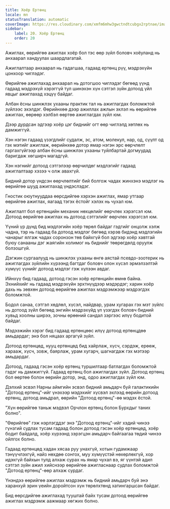 ```yaml
---
title: Хоёр Ертөнц
locale: mn
statusTranslation: automatic
coverImage: https://res.cloudinary.com/xmfm6mhw3gwctndtcubgx2rptnae/image/upload/v1740468922/small_cover_tratado_de_psicologia_revolucionaria_a4c0dca4e0.webp
sidebar:
    label: 20. Хоёр Ертөнц
    order: 20
---
```

Ажиглах, өөрийгөө ажиглах хоёр бол тэс өөр зүйл боловч хоёуланд нь анхаарал хандуулах шаардлагатай.

Ажиглалтаар анхаарал нь гадагшаа, гадаад ертөнц рүү, мэдрэхүйн цонхоор чиглэдэг.

Өөрийгөө ажиглахад анхаарал нь дотогшоо чиглэдэг бөгөөд үүнд гадаад мэдрэхүй хэрэггүй тул шинэхэн хүн сэтгэл зүйн дотоод үйл явцыг ажиглахад хэцүү байдаг.

Албан ёсны шинжлэх ухааны практик тал нь ажиглагдах боломжтой зүйлээс эхэлдэг. Өөрийнхөө дээр ажиллах ажлын эхлэл нь өөрийгөө ажиглах, өөрөөр хэлбэл өөртөө ажиглагдах зүйл юм.

Дээр дурдсан эдгээр хоёр цэг биднийг огт өөр чиглэлд хөтлөх нь дамжиггүй.

Хэн нэгэн гадаад үзэгдлийг судалж, эс, атом, молекул, нар, од, сүүлт од гэх мэтийг ажиглаж, өөрийнхөө дотор ямар нэгэн эрс өөрчлөлт гаргахгүйгээр албан ёсны шинжлэх ухааны туйлбартай догмуудад баригдаж хөгширч магадгүй.

Хэн нэгнийг дотоод сэтгэлээр өөрчилдөг мэдлэгийг гадаад ажиглалтаар хэзээ ч олж авахгүй.

Бидний дотор үндсэн өөрчлөлтийг бий болгож чадах жинхэнэ мэдлэг нь өөрийгөө шууд ажиглахад үндэслэдэг.

Гностик оюутнууддаа өөрсдийгөө хэрхэн ажиглах, ямар утгаар өөрийгөө ажиглах, яагаад тэгэх ёстойг хэлэх нь чухал юм.

Ажиглалт бол ертөнцийн механик нөхцөлийг өөрчлөх хэрэгсэл юм. Дотоод өөрийгөө ажиглах нь дотоод сэтгэлийг өөрчлөх хэрэгсэл юм.

Үүний үр дүнд бид мэдлэгийн хоёр төрөл байдаг гэдгийг онцолж хэлж чадна, тэр нь гадаад ба дотоод мэдлэг бөгөөд хэрэв бидэнд мэдлэгийн чанарыг ялгаж чадах соронзон төв байхгүй бол эдгээр хоёр хавтгай буюу санааны дэг жаягийн холимог нь биднийг төөрөгдөлд оруулж болзошгүй.

Дэгжин сургаалууд нь шинжлэх ухааны өнгө аястай псевдо-эзотерик нь ажиглагдах зүйлийн хүрээнд багтдаг боловч олон хүсэл эрмэлзэлтэй хүмүүс үүнийг дотоод мэдлэг гэж хүлээн авдаг.

Ийнхүү бид гадаад, дотоод гэсэн хоёр ертөнцийн өмнө байна. Эхнийхийг нь гадаад мэдрэхүйн эрхтнүүдээр мэдэрдэг; харин хоёр дахь нь зөвхөн дотоод өөрийгөө ажиглах мэдрэмжээр мэдрэгдэх боломжтой.

Бодол санаа, сэтгэл хөдлөл, хүсэл, найдвар, урам хугарах гэх мэт зүйлс нь дотоод зүйл бөгөөд энгийн мэдрэхүйд үл үзэгдэх боловч бидний хувьд хоолны ширээ, зочны өрөөний сандал зэргээс илүү бодитой байдаг.

Мэдээжийн хэрэг бид гадаад ертөнцөөс илүү дотоод ертөнцдөө амьдардаг; энэ бол няцаах аргагүй зүйл.

Дотоод ертөнцөд, нууц ертөнцөд бид хайрлаж, хүсч, сэрдэж, ерөөж, харааж, хүсч, зовж, баярлаж, урам хугарч, шагнагдаж гэх мэтээр амьдардаг.

Дотоод, гадаад гэсэн хоёр ертөнц туршилтаар батлагдах боломжтой гэдэг нь дамжиггүй. Гадаад ертөнц бол ажиглагдах зүйл. Дотоод ертөнц бол өөртөө болон өөрийн дотор, энд, одоо ажиглагдах зүйл юм.

Дэлхий эсвэл Нарны аймгийн эсвэл бидний амьдарч буй галактикийн "Дотоод ертөнц"-ийг үнэхээр мэдэхийг хүсвэл эхлээд өөрийн дотоод ертөнц, дотоод амьдрал, өөрийн "Дотоод ертөнц"-өө мэдэх ёстой.

"Хүн өөрийгөө таньж мэдвэл Орчлон ертөнц болон Бурхдыг таних болно".

"Өөрийгөө" гэж нэрлэгддэг энэ "Дотоод ертөнц"-ийг хэдий чинээ гүнзгий судлах тусам гадаад болон дотоод гэсэн хоёр ертөнцөд, хоёр бодит байдалд, хоёр хүрээнд зэрэгцэн амьдарч байгаагаа төдий чинээ ойлгох болно.

Гадаад ертөнцөд хадан хясаа руу унахгүй, хотын гудамжаар тэнүүчлэхгүй, найз нөхдөө сонгох, муу хүмүүстэй нөхөрлөхгүй, хор идэхгүй байхын тулд алхаж сурах нь ямар чухал вэ, яг үүнтэй адил сэтгэл зүйн ажил хийснээр өөрийгөө ажигласнаар судлах боломжтой "Дотоод ертөнц"-өөр алхаж сурдаг.

Үнэндээ өөрийгөө ажиглах мэдрэмж нь бидний амьдарч буй энэ харанхуй эрин үеийн доройтсон хүн төрөлхтөнд хатингаршсан байдаг.

Бид өөрсдийгөө ажиглахад тууштай байх тусам дотоод өөрийгөө ажиглах мэдрэмж аажмаар хөгжих болно.

